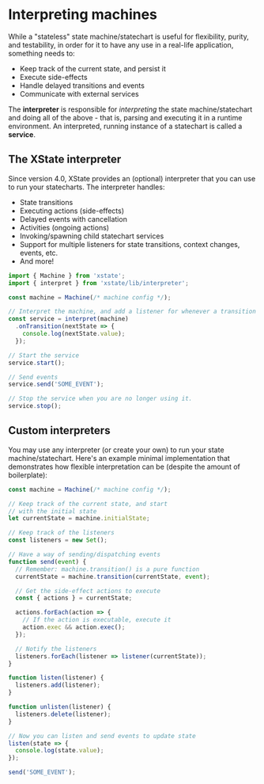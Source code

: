 # Interpreting machines

While a "stateless" state machine/statechart is useful for flexibility, purity, and testability, in order for it to have any use in a real-life application, something needs to:

- Keep track of the current state, and persist it
- Execute side-effects
- Handle delayed transitions and events
- Communicate with external services

The **interpreter** is responsible for _interpreting_ the state machine/statechart and doing all of the above - that is, parsing and executing it in a runtime environment. An interpreted, running instance of a statechart is called a **service**. 

## The XState interpreter

Since version 4.0, XState provides an (optional) interpreter that you can use to run your statecharts. The interpreter handles:

- State transitions
- Executing actions (side-effects)
- Delayed events with cancellation
- Activities (ongoing actions)
- Invoking/spawning child statechart services
- Support for multiple listeners for state transitions, context changes, events, etc.
- And more!

```js
import { Machine } from 'xstate';
import { interpret } from 'xstate/lib/interpreter';

const machine = Machine(/* machine config */);

// Interpret the machine, and add a listener for whenever a transition occurs.
const service = interpret(machine)
  .onTransition(nextState => {
    console.log(nextState.value);
  });

// Start the service
service.start();

// Send events
service.send('SOME_EVENT');

// Stop the service when you are no longer using it.
service.stop();
```

## Custom interpreters

You may use any interpreter (or create your own) to run your state machine/statechart. Here's an example minimal implementation that demonstrates how flexible interpretation can be (despite the amount of boilerplate):

```js
const machine = Machine(/* machine config */);

// Keep track of the current state, and start
// with the initial state
let currentState = machine.initialState;

// Keep track of the listeners
const listeners = new Set();

// Have a way of sending/dispatching events
function send(event) {
  // Remember: machine.transition() is a pure function
  currentState = machine.transition(currentState, event);

  // Get the side-effect actions to execute
  const { actions } = currentState;

  actions.forEach(action => {
    // If the action is executable, execute it
    action.exec && action.exec();
  });

  // Notify the listeners
  listeners.forEach(listener => listener(currentState));
}

function listen(listener) {
  listeners.add(listener);
}

function unlisten(listener) {
  listeners.delete(listener);
}

// Now you can listen and send events to update state
listen(state => {
  console.log(state.value);
});

send('SOME_EVENT');
```
